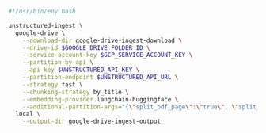 ```bash CLI
#!/usr/bin/env bash

unstructured-ingest \
  google-drive \
    --download-dir google-drive-ingest-download \
    --drive-id $GOOGLE_DRIVE_FOLDER_ID \
    --service-account-key $GCP_SERVICE_ACCOUNT_KEY \
    --partition-by-api \
    --api-key $UNSTRUCTURED_API_KEY \
    --partition-endpoint $UNSTRUCTURED_API_URL \
    --strategy fast \
    --chunking-strategy by_title \
    --embedding-provider langchain-huggingface \
    --additional-partition-args="{\"split_pdf_page\":\"true\", \"split_pdf_allow_failed\":\"true\", \"split_pdf_concurrency_level\": 15}" \
  local \
    --output-dir google-drive-ingest-output
```
